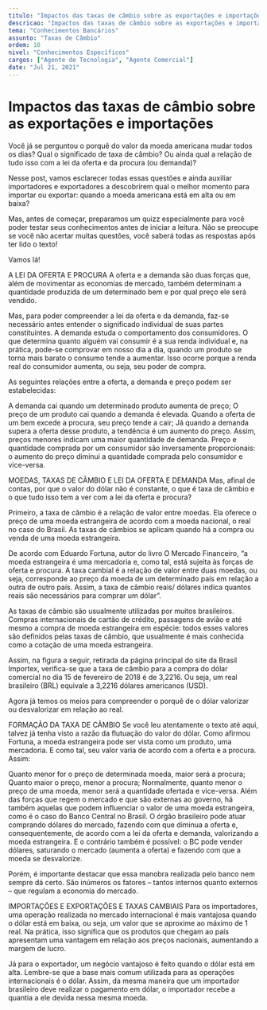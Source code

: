 ```yaml
---
titulo: "Impactos das taxas de câmbio sobre as exportações e importações"
descricao: "Impactos das taxas de câmbio sobre as exportações e importações"
tema: "Conhecimentos Bancários"
assunto: "Taxas de Câmbio"
ordem: 10
nivel: "Conhecimentos Específicos"
cargos: ["Agente de Tecnologia", "Agente Comercial"]
date: "Jul 21, 2021"
---
```


# Impactos das taxas de câmbio sobre as exportações e importações

Você já se perguntou o porquê do valor da moeda americana mudar todos os dias? Qual o significado de taxa de câmbio? Ou ainda qual a relação de tudo isso com a lei da oferta e da procura (ou demanda)?

Nesse post, vamos esclarecer todas essas questões e ainda auxiliar importadores e exportadores  a descobrirem qual o melhor momento para importar ou exportar: quando a moeda americana está em alta ou em baixa?

Mas, antes de começar, preparamos um quizz especialmente para você poder testar seus conhecimentos antes de iniciar a leitura. Não se preocupe se você não acertar muitas questões, você saberá todas as respostas após ter lido o texto!

Vamos lá!

A LEI DA OFERTA E PROCURA
A oferta e a demanda são duas forças que, além de movimentar as economias de mercado, também determinam a quantidade produzida de um determinado bem e por qual preço ele será vendido.

Mas, para poder compreender a lei da oferta e da demanda, faz-se necessário antes entender o significado individual de suas partes constituintes. A demanda estuda o comportamento dos consumidores. O que determina quanto alguém vai consumir é a sua renda individual e, na prática, pode-se comprovar em nosso dia a dia, quando um produto se torna mais barato o consumo tende a aumentar. Isso ocorre porque a renda real do consumidor aumenta, ou seja, seu poder de compra.

As seguintes relações entre a oferta, a demanda e preço podem ser estabelecidas:

A demanda cai quando um determinado produto aumenta de preço;
O preço de um produto cai quando a demanda é elevada.
Quando a oferta de um bem excede a procura, seu preço tende a cair;
Já quando a demanda supera a oferta desse produto, a tendência é um aumento do preço.
Assim, preços menores indicam uma maior quantidade de demanda.
Preço e quantidade comprada por um consumidor são inversamente proporcionais: o aumento do preço diminui a quantidade comprada pelo consumidor e vice-versa.

MOEDAS, TAXAS DE CÂMBIO E LEI DA OFERTA E DEMANDA
Mas, afinal de contas, por que o valor do dólar não é constante, o que é taxa de câmbio e o que tudo isso tem a ver com a lei da oferta e procura?

Primeiro, a taxa de câmbio é a relação de valor entre moedas. Ela oferece o preço de uma moeda estrangeira de acordo com a moeda nacional, o real no caso do Brasil. As taxas de câmbios se aplicam quando há a compra ou venda de uma moeda estrangeira.

De acordo com Eduardo Fortuna, autor do livro O Mercado Financeiro, “a moeda estrangeira é uma mercadoria e, como tal, está sujeita às forças de oferta e procura. A taxa cambial é a relação de valor entre duas moedas, ou seja, corresponde ao preço da moeda de um determinado país em relação a outra de outro país. Assim, a taxa de câmbio reais/ dólares indica quantos reais são necessários para comprar um dólar”.

As taxas de câmbio são usualmente utilizadas por muitos brasileiros. Compras internacionais de cartão de crédito, passagens de avião e até mesmo a compra de moeda estrangeira em espécie: todos esses valores são definidos pelas taxas de câmbio, que usualmente é mais conhecida como a cotação de uma moeda estrangeira.

Assim, na figura a seguir, retirada da página principal do site da Brasil Importex, verifica-se que a taxa de câmbio para a compra do dólar comercial no dia 15 de fevereiro de 2018 é de 3,2216. Ou seja, um real brasileiro (BRL) equivale a 3,2216 dólares americanos (USD).

Agora já temos os meios para compreender o porquê de o dólar valorizar ou desvalorizar em relação ao real.

FORMAÇÃO DA TAXA DE CÂMBIO
Se você leu atentamente o texto até aqui, talvez já tenha visto a razão da flutuação do valor do dólar. Como afirmou Fortuna, a moeda estrangeira pode ser vista como um produto, uma mercadoria. E como tal, seu valor varia de acordo com a oferta e a procura. Assim:

Quanto menor for o preço de determinada moeda, maior será a procura;
Quanto maior o preço, menor a procura;
Normalmente, quanto menor o preço de uma moeda, menor será a quantidade ofertada e vice-versa.
Além das forças que regem o mercado e que são externas ao governo, há também aquelas que podem influenciar o valor de uma moeda estrangeira, como é o caso do Banco Central no Brasil. O órgão brasileiro pode atuar comprando dólares do mercado, fazendo com que diminua a oferta e, consequentemente, de acordo com a lei da oferta e demanda, valorizando a moeda estrangeira. E o contrário também é possível: o BC pode vender dólares, saturando o mercado (aumenta a oferta) e fazendo com que a moeda se desvalorize.

Porém, é importante destacar que essa manobra realizada pelo banco nem sempre dá certo. São inúmeros os fatores – tantos internos quanto externos – que regulam a economia do mercado.

IMPORTAÇÕES E EXPORTAÇÕES E TAXAS CAMBIAIS
Para os importadores, uma operação realizada no mercado internacional é mais vantajosa quando o dólar está em baixa, ou seja, um valor que se aproxime ao máximo de 1 real. Na prática, isso significa que os produtos que chegam ao país apresentam uma vantagem em relação aos preços nacionais, aumentando a margem de lucro.

Já para o exportador, um negócio vantajoso é feito quando o dólar está em alta. Lembre-se que a base mais comum utilizada para as operações internacionais é o dólar. Assim, da mesma maneira que um importador brasileiro deve realizar o pagamento em dólar, o importador recebe a quantia a ele devida nessa mesma moeda.
